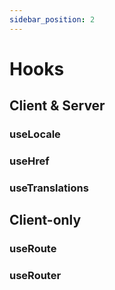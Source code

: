 ```yaml
---
sidebar_position: 2
---
```


# Hooks

## Client & Server

### useLocale

### useHref

### useTranslations

## Client-only

### useRoute

### useRouter
